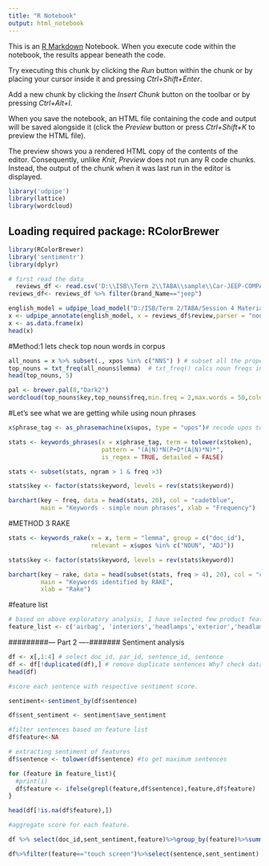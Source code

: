 ---
title: "R Notebook"
output: html_notebook
---

This is an [R Markdown](http://rmarkdown.rstudio.com) Notebook. When you execute code within the notebook, the results appear beneath the code. 

Try executing this chunk by clicking the *Run* button within the chunk or by placing your cursor inside it and pressing *Ctrl+Shift+Enter*. 

Add a new chunk by clicking the *Insert Chunk* button on the toolbar or by pressing *Ctrl+Alt+I*.

When you save the notebook, an HTML file containing the code and output will be saved alongside it (click the *Preview* button or press *Ctrl+Shift+K* to preview the HTML file).

The preview shows you a rendered HTML copy of the contents of the editor. Consequently, unlike *Knit*, *Preview* does not run any R code chunks. Instead, the output of the chunk when it was last run in the editor is displayed.

```{r}
library('udpipe')
library(lattice)
library(wordcloud)
```

## Loading required package: RColorBrewer
```{r}

library(RColorBrewer)
library('sentimentr')
library(dplyr)
```

```{r}
# first read the data
  reviews_df <- read.csv('D:\\ISB\\Term 2\\TABA\\sample\\Car-JEEP-COMPASS.csv',stringsAsFactors = FALSE)
reviews_df<- reviews_df %>% filter(brand_Name=="jeep")

english_model = udpipe_load_model("D:/ISB/Term 2/TABA/Session 4 Materials/lec 4 materials/lec 4 materials/english-ewt-ud-2.4-190531.udpipe")  # file_model only needed
x <- udpipe_annotate(english_model, x = reviews_df$review,parser = "none",trace = FALSE) #%>% as.data.frame() %>% head()
x <- as.data.frame(x)
head(x)
```

#Method:1 lets check top noun words in corpus
```{r}
all_nouns = x %>% subset(., xpos %in% c("NNS") ) # subset all the proper noun in corpus
top_nouns = txt_freq(all_nouns$lemma)  # txt_freq() calcs noun freqs in desc order
head(top_nouns, 5) 
```
```{r}
pal <- brewer.pal(8,"Dark2")
wordcloud(top_nouns$key,top_nouns$freq,min.freq = 2,max.words = 50,colors=pal)
```


#Let’s see what we are getting while using noun phrases
```{r}
x$phrase_tag <- as_phrasemachine(x$upos, type = "upos")# recode upos to 1-letter tag for better regex pattern

stats <- keywords_phrases(x = x$phrase_tag, term = tolower(x$token), 
                          pattern = "(A|N)*N(P+D*(A|N)*N)*", 
                          is_regex = TRUE, detailed = FALSE)

stats <- subset(stats, ngram > 1 & freq >3)

stats$key <- factor(stats$keyword, levels = rev(stats$keyword))

barchart(key ~ freq, data = head(stats, 20), col = "cadetblue", 
         main = "Keywords - simple noun phrases", xlab = "Frequency")
```


#METHOD 3 RAKE
```{r}
stats <- keywords_rake(x = x, term = "lemma", group = c("doc_id"), 
                       relevant = x$upos %in% c("NOUN", "ADJ"))

stats$key <- factor(stats$keyword, levels = rev(stats$keyword))

barchart(key ~ rake, data = head(subset(stats, freq > 4), 20), col = "cadetblue", 
         main = "Keywords identified by RAKE", 
         xlab = "Rake")
```

#feature list
```{r}
# based on above exploratory analysis, I have selected few product features/attributes
feature_list <- c('airbag', 'interiors','headlamps','exterior','headlamp','voice command', 'boot space', 'panoramic sunroof', 'infotainment system', 'price range','music system', 'front grill', 'price','voice command', 'touch screen','value for money')
```

#########— Part 2 —-####### Sentiment analysis

```{r}
df <- x[,1:4] # select doc_id, par_id, sentence_id, sentence
df <- df[!duplicated(df),] # remove duplicate sentences Why? check dataframe x
head(df)
```


```{r}
#score each sentence with respective sentiment score.

sentiment<-sentiment_by(df$sentence)
```


```{r}
df$sent_sentiment <- sentiment$ave_sentiment
```

```{r}
#filter sentences based on feature list
df$feature<-NA

# extracting sentiment of features
df$sentence <- tolower(df$sentence) #to get maximum sentences

for (feature in feature_list){
  #print(i)
  df$feature <- ifelse(grepl(feature,df$sentence),feature,df$feature)
}

head(df[!is.na(df$feature),])
```

```{r}
#aggregate score for each feature.

df %>% select(doc_id,sent_sentiment,feature)%>%group_by(feature)%>%summarise(mean_sentiment = mean(sent_sentiment))
```

```{r}
df%>%filter(feature=="touch screen")%>%select(sentence,sent_sentiment)
```

